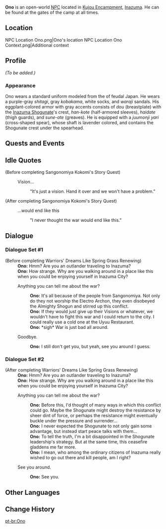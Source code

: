{{Meta
<!-- REMOVE THIS TEMPLATE AFTER ADDING MISSING INFO -->
|missing_NPC_profile  = yes
}}
{{Character Infobox
|type             = Open-World NPC
|image            = NPC Ono.png
|region           = Inazuma
|location         = Inazuma
|affiliation      = Tenryou Commission
|title            = Shogunate Samurai
}}
'''Ono''' {{Lang|ja=小野}} is an open-world [[NPC]] located in [[Kujou Encampment]], [[Inazuma]]. He can be found at the gates of the camp at all times.

==Location==
<gallery>
NPC Location Ono.png|Ono's location
NPC Location Ono Context.png|Additional context
</gallery>

==Profile==
<!-- detailed story/lore information goes here -->
''(To be added.)''

===Appearance===
Ono wears a standard uniform modeled from the {{Lang|''ashigaru''|ja=足軽}} of feudal Japan. He wears a purple-gray ''shitagi'', gray ''kobakama'', white socks, and ''waraji'' sandals. His eggplant-colored armor with gray accents consists of ''dou'' (breastplate) with the [[Inazuma Shogunate]]'s crest, ''han-kote'' (half-armored sleeves), ''haidate'' (thigh guards), and ''sune-ate'' (greaves). He is equipped with a ''juumonji yari'' (cross-shaped spear), whose shaft is lavender colored, and contains the Shogunate crest under the spearhead.

==Quests and Events==
{{Quests and Events}}

==Idle Quotes==
;(Before completing Sangonomiya Kokomi's Story Quest)
{{Dialogue Start}}
: {{DIcon|Idle}} Vision...
:: {{A|VO Ono 01.ogg}} "It's just a vision. Hand it over and we won't have a problem."
{{Dialogue End}}

;(After completing Sangonomiya Kokomi's Story Quest)
{{Dialogue Start}}
: {{DIcon|Idle}} ...would end like this
:: {{A|VO Ono 02.ogg}} "I never thought the war would end like this."
{{Dialogue End}}

==Dialogue==
===Dialogue Set #1===
{{Dialogue Start}}
;(Before completing Warriors' Dreams Like Spring Grass Renewing)
:'''Ono:''' Hmm? Are you an outlander traveling to Inazuma?
:'''Ono:''' How strange. Why are you walking around in a place like this when you could be enjoying yourself in Inazuma City?
:{{DIcon}} Anything you can tell me about the war?
::'''Ono:''' It's all because of the people from Sangonomiya. Not only do they not worship the Electro Archon, they even disobeyed the Almighty Shogun and stirred up this conflict.
::'''Ono:''' If they would just give up their Visions or whatever, we wouldn't have to fight this war and I could return to the city. I could really use a cold one at the Uyuu Restaurant.
::'''Ono:''' *sigh* War is just bad all around.
:{{DIcon}} Goodbye.
::'''Ono:''' I still don't get you, but yeah, see you around I guess.
{{Dialogue End}}

===Dialogue Set #2===
{{Dialogue Start}}
;(After completing Warriors' Dreams Like Spring Grass Renewing)
:'''Ono:''' Hmm? Are you an outlander traveling to Inazuma?
:'''Ono:''' How strange. Why are you walking around in a place like this when you could be enjoying yourself in Inazuma City?
:{{DIcon}} Anything you can tell me about the war?
::'''Ono:''' Before this, I'd thought of many ways in which this conflict could go. Maybe the Shogunate might destroy the resistance by sheer dint of force, or perhaps the resistance might eventually buckle under the pressure and surrender...
::'''Ono:''' I never expected the Shogunate to not only gain some advantage, but instead start peace talks with them...
::'''Ono:''' To tell the truth, I'm a bit disappointed in the Shogunate leadership's strategy. But at the same time, this ceasefire gladdens me far more.
::'''Ono:''' I mean, who among the ordinary citizens of Inazuma really wished to go out there and kill people, am I right?
:{{DIcon}} See you around.
::'''Ono:''' See you.
{{Dialogue End}}

==Other Languages==
{{Other Languages
|default_hidden = 1
|en      = Ono
|zhs     = 小野
|zhs_rm  = Xiǎoyě
|zht     = 小野
|zht_rm  = Xiǎoyě
|ja      = 小野
|ja_rm   = Ono
|ko      = 오노
|es      = Ono
|fr      = Ono
|ru      = Оно
|th      = Ono
|vi      = Ono
|de      = Ono
|id      = Ono
|pt      = Ono
|tr      = Ono
|it      = Ono
}}

==Change History==
{{Change History|2.0}}
<!--
==References==
{{Reflist}}-->

[[pt-br:Ono]]